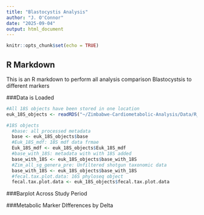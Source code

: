 ```yaml
---
title: "Blastocystis Analysis"
author: "J. O'Connor"
date: "2025-09-04"
output: html_document
---
```


```r
knitr::opts_chunk$set(echo = TRUE)
```

## R Markdown

This is an R markdown to perform all analysis comparison Blastocystsis to different markers

###Data is Loaded
```r

#All 18S objects have been stored in one location
euk_18S_objects <- readRDS("~/Zimbabwe-Cardiometabolic-Analysis/Data/R_Data/euk_18S_objects.RDS")

#18S objects
  #base: all processed metadata
  base <- euk_18S_objects$base
  #Euk_18S_mdf: 18S mdf data frmae
  Euk_18S_mdf <- euk_18S_objects$Euk_18S_mdf
  #base_with_18S: metadata with with 18S added
  base_with_18S <- euk_18S_objects$base_with_18S
  #Zim_all_sg_genera_pre: Unfiltered shotgun taxonomic data
  base_with_18S <- euk_18S_objects$base_with_18S
  #fecal.tax.plot.data: 16S phyloseq object 
  fecal.tax.plot.data <- euk_18S_objects$fecal.tax.plot.data

```

###Barplot Across Study Period

###Metabolic Marker DIfferences by Delta



